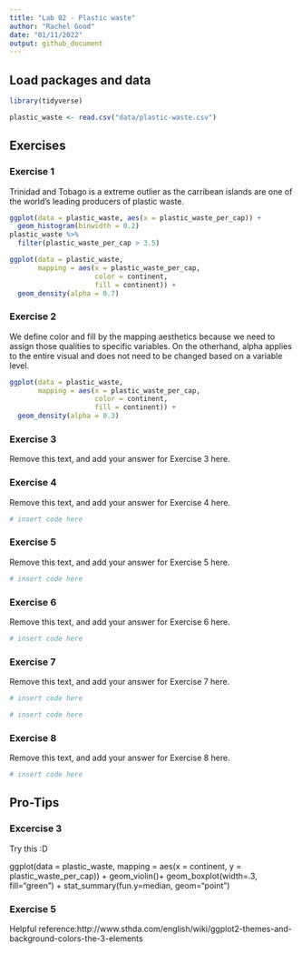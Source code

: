 ```yaml
---
title: "Lab 02 - Plastic waste"
author: "Rachel Good"
date: "01/11/2022"
output: github_document
---
```


## Load packages and data

```r
library(tidyverse) 
```

```r
plastic_waste <- read.csv("data/plastic-waste.csv")
```

## Exercises

### Exercise 1

Trinidad and Tobago is a extreme outlier as the carribean islands are one of the world's leading producers of plastic waste.

```r
ggplot(data = plastic_waste, aes(x = plastic_waste_per_cap)) +
  geom_histogram(binwidth = 0.2)
plastic_waste %>%
  filter(plastic_waste_per_cap > 3.5)

```

```r
ggplot(data = plastic_waste, 
       mapping = aes(x = plastic_waste_per_cap, 
                     color = continent,
                     fill = continent)) +
  geom_density(alpha = 0.7)
```

### Exercise 2

We define color and fill by the mapping aesthetics because we need to assign those qualities to specific variables. On the otherhand, alpha applies to the entire visual and does not need to be changed based on a variable level. 

```r
ggplot(data = plastic_waste, 
       mapping = aes(x = plastic_waste_per_cap, 
                     color = continent,
                     fill = continent)) +
  geom_density(alpha = 0.3)
```

### Exercise 3

Remove this text, and add your answer for Exercise 3 here.

### Exercise 4

Remove this text, and add your answer for Exercise 4 here.

```r
# insert code here
```

### Exercise 5

Remove this text, and add your answer for Exercise 5 here.

```r
# insert code here
```

### Exercise 6

Remove this text, and add your answer for Exercise 6 here.

```r
# insert code here
```

### Exercise 7

Remove this text, and add your answer for Exercise 7 here.

```r
# insert code here
```

```r
# insert code here
```

### Exercise 8

Remove this text, and add your answer for Exercise 8 here.

```r
# insert code here
```

## Pro-Tips

### Excercise 3

Try this :D

ggplot(data = plastic_waste, 
       mapping = aes(x = continent, 
                     y = plastic_waste_per_cap)) +
  geom_violin()+
  geom_boxplot(width=.3, fill="green") +
  stat_summary(fun.y=median, geom="point") 
  
### Exercise 5 

Helpful reference:http://www.sthda.com/english/wiki/ggplot2-themes-and-background-colors-the-3-elements



